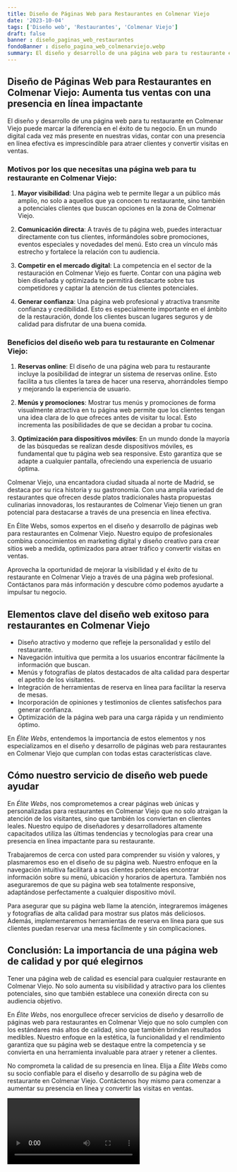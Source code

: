 ```yaml
---
title: Diseño de Páginas Web para Restaurantes en Colmenar Viejo
date: '2023-10-04'
tags: ['Diseño web', 'Restaurantes', 'Colmenar Viejo']
draft: false
banner : diseño_paginas_web_restaurantes
fondoBanner : diseño_pagina_web_colmenarviejo.webp
summary: El diseño y desarrollo de una página web para tu restaurante en Colmenar Viejo puede marcar la diferencia en el éxito de tu negocio. En un mundo digital cada vez más presente en nuestras vidas, contar con una presencia en línea efectiva es imprescindible para atraer clientes y convertir visitas en ventas.
---
```


## Diseño de Páginas Web para Restaurantes en Colmenar Viejo: Aumenta tus ventas con una presencia en línea impactante

El diseño y desarrollo de una página web para tu restaurante en Colmenar Viejo puede marcar la diferencia en el éxito de tu negocio. En un mundo digital cada vez más presente en nuestras vidas, contar con una presencia en línea efectiva es imprescindible para atraer clientes y convertir visitas en ventas.

### Motivos por los que necesitas una página web para tu restaurante en Colmenar Viejo:

1. **Mayor visibilidad**: Una página web te permite llegar a un público más amplio, no solo a aquellos que ya conocen tu restaurante, sino también a potenciales clientes que buscan opciones en la zona de Colmenar Viejo. 

2. **Comunicación directa**: A través de tu página web, puedes interactuar directamente con tus clientes, informándoles sobre promociones, eventos especiales y novedades del menú. Esto crea un vínculo más estrecho y fortalece la relación con tu audiencia.

3. **Competir en el mercado digital**: La competencia en el sector de la restauración en Colmenar Viejo es fuerte. Contar con una página web bien diseñada y optimizada te permitirá destacarte sobre tus competidores y captar la atención de tus clientes potenciales.

4. **Generar confianza**: Una página web profesional y atractiva transmite confianza y credibilidad. Esto es especialmente importante en el ámbito de la restauración, donde los clientes buscan lugares seguros y de calidad para disfrutar de una buena comida.

### Beneficios del diseño web para tu restaurante en Colmenar Viejo:

1. **Reservas online**: El diseño de una página web para tu restaurante incluye la posibilidad de integrar un sistema de reservas online. Esto facilita a tus clientes la tarea de hacer una reserva, ahorrándoles tiempo y mejorando la experiencia de usuario.

2. **Menús y promociones**: Mostrar tus menús y promociones de forma visualmente atractiva en tu página web permite que los clientes tengan una idea clara de lo que ofreces antes de visitar tu local. Esto incrementa las posibilidades de que se decidan a probar tu cocina.

3. **Optimización para dispositivos móviles**: En un mundo donde la mayoría de las búsquedas se realizan desde dispositivos móviles, es fundamental que tu página web sea responsive. Esto garantiza que se adapte a cualquier pantalla, ofreciendo una experiencia de usuario óptima.

Colmenar Viejo, una encantadora ciudad situada al norte de Madrid, se destaca por su rica historia y su gastronomía. Con una amplia variedad de restaurantes que ofrecen desde platos tradicionales hasta propuestas culinarias innovadoras, los restaurantes de Colmenar Viejo tienen un gran potencial para destacarse a través de una presencia en línea efectiva.

En Élite Webs, somos expertos en el diseño y desarrollo de páginas web para restaurantes en Colmenar Viejo. Nuestro equipo de profesionales combina conocimientos en marketing digital y diseño creativo para crear sitios web a medida, optimizados para atraer tráfico y convertir visitas en ventas.

Aprovecha la oportunidad de mejorar la visibilidad y el éxito de tu restaurante en Colmenar Viejo a través de una página web profesional. Contáctanos para más información y descubre cómo podemos ayudarte a impulsar tu negocio.

<GifSeo />

<Cta />

## Elementos clave del diseño web exitoso para restaurantes en Colmenar Viejo

- Diseño atractivo y moderno que refleje la personalidad y estilo del restaurante.
- Navegación intuitiva que permita a los usuarios encontrar fácilmente la información que buscan.
- Menús y fotografías de platos destacados de alta calidad para despertar el apetito de los visitantes.
- Integración de herramientas de reserva en línea para facilitar la reserva de mesas.
- Incorporación de opiniones y testimonios de clientes satisfechos para generar confianza.
- Optimización de la página web para una carga rápida y un rendimiento óptimo.

En *Élite Webs*, entendemos la importancia de estos elementos y nos especializamos en el diseño y desarrollo de páginas web para restaurantes en Colmenar Viejo que cumplan con todas estas características clave.

## Cómo nuestro servicio de diseño web puede ayudar

En *Élite Webs*, nos comprometemos a crear páginas web únicas y personalizadas para restaurantes en Colmenar Viejo que no solo atraigan la atención de los visitantes, sino que también los conviertan en clientes leales. Nuestro equipo de diseñadores y desarrolladores altamente capacitados utiliza las últimas tendencias y tecnologías para crear una presencia en línea impactante para su restaurante.

Trabajaremos de cerca con usted para comprender su visión y valores, y plasmaremos eso en el diseño de su página web. Nuestro enfoque en la navegación intuitiva facilitará a sus clientes potenciales encontrar información sobre su menú, ubicación y horarios de apertura. También nos aseguraremos de que su página web sea totalmente responsive, adaptándose perfectamente a cualquier dispositivo móvil.

Para asegurar que su página web llame la atención, integraremos imágenes y fotografías de alta calidad para mostrar sus platos más deliciosos. Además, implementaremos herramientas de reserva en línea para que sus clientes puedan reservar una mesa fácilmente y sin complicaciones.

## Conclusión: La importancia de una página web de calidad y por qué elegirnos

Tener una página web de calidad es esencial para cualquier restaurante en Colmenar Viejo. No solo aumenta su visibilidad y atractivo para los clientes potenciales, sino que también establece una conexión directa con su audiencia objetivo.

En *Élite Webs*, nos enorgullece ofrecer servicios de diseño y desarrollo de páginas web para restaurantes en Colmenar Viejo que no solo cumplen con los estándares más altos de calidad, sino que también brindan resultados medibles. Nuestro enfoque en la estética, la funcionalidad y el rendimiento garantiza que su página web se destaque entre la competencia y se convierta en una herramienta invaluable para atraer y retener a clientes.

No comprometa la calidad de su presencia en línea. Elija a *Élite Webs* como su socio confiable para el diseño y desarrollo de su página web de restaurante en Colmenar Viejo. Contáctenos hoy mismo para comenzar a aumentar su presencia en línea y convertir las visitas en ventas.

<Video />

<CtaBot job='Restaurantes' city='Colmenar Viejo'/>

<Gmaps query='Colmenar Viejo+españa+maps' />